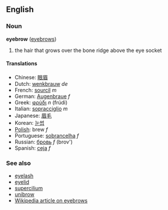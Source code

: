 ==English==
===Noun===
'''eyebrow''' ([[eyebrows]])
# the hair that grows over the bone ridge above the eye socket

====Translations====
*Chinese: [[眼眉]]
*Dutch: [[wenkbrauw]] ''de''
*French: [[sourcil]] ''m''
*German: [[Augenbraue]] ''f''
*Greek: [[φρύδι]] ''n'' (frúdi)
*Italian: [[sopracciglio]] ''m''
*Japanese: [[眉毛]]
*Korean: [[눈썹]]
*[[Polish]]: brew ''f''
*Portuguese: [[sobrancelha]] ''f''
*Russian: [[бровь]] ''f'' (brov')
*Spanish: [[ceja]] ''f''

===See also===
*[[eyelash]]
*[[eyelid]]
*[[supercilium]]
*[[unibrow]]
*[[w:Eyebrow|Wikipedia article on eyebrows]]